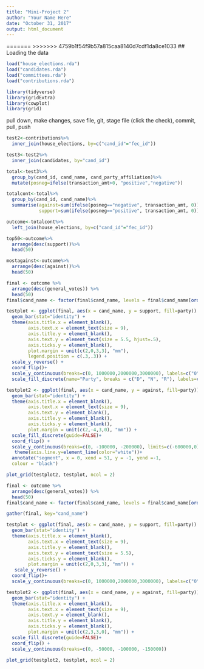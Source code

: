 ```yaml
---
title: "Mini-Project 2"
author: "Your Name Here"
date: "October 31, 2017"
output: html_document
---
```

=======
>>>>>>> 4759b1f54f9b57a815caa8140d7cdf1da8ce1033
## Loading the data

```r
load("house_elections.rda")
load("candidates.rda")
load("committees.rda")
load("contributions.rda")
```

```r
library(tidyverse)
library(gridExtra)
library(cowplot)
library(grid)
```
pull down, make changes, save file, git, stage file (click the check), commit, pull, push 

```r
test2<-contributions%>%
  inner_join(house_elections, by=c("cand_id"="fec_id"))

test3<-test2%>%
  inner_join(candidates, by="cand_id")
```

```r
total<-test3%>%
  group_by(cand_id, cand_name, cand_party_affiliation)%>%
  mutate(posneg=ifelse(transaction_amt>0, "positive","negative"))
```

```r
totalcont<-total%>%
  group_by(cand_id, cand_name)%>%
  summarise(against=sum(ifelse(posneg=="negative", transaction_amt, 0)),
            support=sum(ifelse(posneg=="positive", transaction_amt, 0)))
```

```r
outcome<-totalcont%>%
  left_join(house_elections, by=c("cand_id"="fec_id"))

top50<-outcome%>%
  arrange(desc(support))%>%
  head(50)

mostagainst<-outcome%>%
  arrange(desc(against))%>%
  head(50)
```

```r
final <- outcome %>%
  arrange(desc(general_votes)) %>%
  head(50)
final$cand_name <- factor(final$cand_name, levels = final$cand_name[order(final$support)])
```

```r
testplot <- ggplot(final, aes(x = cand_name, y = support, fill=party)) +
  geom_bar(stat="identity") +
  theme(axis.title.x = element_blank(), 
        axis.text.x = element_text(size = 9),
        axis.title.y = element_blank(),
        axis.text.y = element_text(size = 5.5, hjust=.5), 
        axis.ticks.y = element_blank(), 
        plot.margin = unit(c(2,0,3,3), "mm"),
        legend.position = c(.3,.3)) +
  scale_y_reverse() +
  coord_flip()+
  scale_y_continuous(breaks=c(0, 1000000,2000000,3000000), labels=c("0", "1M", "2M", "3M"))+
  scale_fill_discrete(name="Party", breaks = c("D", "N", "R"), labels=c("Democrat", "New Progressive", "Republican"))

testplot2 <- ggplot(final, aes(x = cand_name, y = against, fill=party)) +
  geom_bar(stat="identity") +
  theme(axis.title.x = element_blank(),
        axis.text.x = element_text(size = 9),
        axis.text.y = element_blank(),
        axis.title.y = element_blank(), 
        axis.ticks.y = element_blank(), 
        plot.margin = unit(c(2,-4,3,0), "mm")) +
  scale_fill_discrete(guide=FALSE)+
  coord_flip() +
  scale_y_continuous(breaks=c(0, -100000, -200000), limits=c(-600000,0), labels=c("0", "-100K", "-200K" ))+
   theme(axis.line.y=element_line(color="white"))+
  annotate("segment", x = 0, xend = 51, y = -1, yend =-1,
  colour = "black")

plot_grid(testplot2, testplot, ncol = 2)
```



```r
final <- outcome %>%
  arrange(desc(general_votes)) %>%
  head(50)
final$cand_name <- factor(final$cand_name, levels = final$cand_name[order(final$support)])

gather(final, key="cand_name")

testplot <- ggplot(final, aes(x = cand_name, y = support, fill=party)) +
  geom_bar(stat="identity") +
  theme(axis.title.x = element_blank(), 
        axis.text.x = element_text(size = 9),
        axis.title.y = element_blank(),
        axis.text.y = element_text(size = 5.5), 
        axis.ticks.y = element_blank(), 
        plot.margin = unit(c(2,0,3,3), "mm")) +
   scale_y_reverse() +
  coord_flip()+
  scale_y_continuous(breaks=c(0, 1000000,2000000,3000000), labels=c("0", "1M", "2M", "3M"))

testplot2 <- ggplot(final, aes(x = cand_name, y = against, fill=party)) +
  geom_bar(stat="identity") +
  theme(axis.title.x = element_blank(),
        axis.text.x = element_text(size = 9),
        axis.text.y = element_blank(),
        axis.title.y = element_blank(), 
        axis.ticks.y = element_blank(), 
        plot.margin = unit(c(2,3,3,0), "mm")) +
  scale_fill_discrete(guide=FALSE)+
  coord_flip() +
  scale_y_continuous(breaks=c(0, -50000, -100000, -150000))

plot_grid(testplot2, testplot, ncol = 2)
```